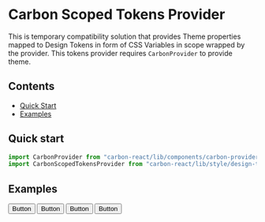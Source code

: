 


<Meta title="Documentation/Token Providers/Carbon Scoped Tokens Provider" />

# Carbon Scoped Tokens Provider

This is temporary compatibility solution that provides Theme properties mapped to Design Tokens in form of CSS Variables in scope wrapped by the provider. This tokens provider requires `CarbonProvider` to provide theme.

## Contents

- [Quick Start](#quick-start)
- [Examples](#examples)

## Quick start

```javascript
import CarbonProvider from "carbon-react/lib/components/carbon-provider";
import CarbonScopedTokensProvider from "carbon-react/lib/style/design-tokens/carbon-scoped-tokens-provider";
```

## Examples
<Preview>
  <Story name="default" parameters={{ themeSelector: { disable: true }}}>
    <CarbonProvider>
      <CarbonScopedTokensProvider>
        <Button buttonType="primary">Button</Button>
      </CarbonScopedTokensProvider>
    </CarbonProvider>
  </Story>
</Preview>

<Preview>
  <Story name="mixing" parameters={{ themeSelector: { disable: true }}}>
    <CarbonProvider>
      <CarbonScopedTokensProvider>
        <Button buttonType="primary">Button</Button>
      </CarbonScopedTokensProvider>
    </CarbonProvider>
    <CarbonProvider theme={aegeanTheme}>
      <CarbonScopedTokensProvider>
        <Button buttonType="primary">Button</Button>
      </CarbonScopedTokensProvider>
    </CarbonProvider>
    <CarbonProvider theme={sageTheme}>
      <CarbonScopedTokensProvider>
        <Button buttonType="primary">Button</Button>
      </CarbonScopedTokensProvider>
    </CarbonProvider>
  </Story>
</Preview>

